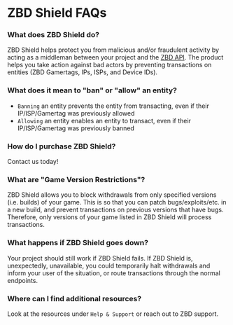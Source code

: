 # ZBD Shield FAQs

### What does ZBD Shield do?[​](#what-does-zbd-shield-do "Direct link to heading")

ZBD Shield helps protect you from malicious and/or fraudulent activity by acting as a middleman between your project and the [ZBD API](/knowledge-base/zebedee-api/overview). The product helps you take action against bad actors by preventing transactions on entities (ZBD Gamertags, IPs, ISPs, and Device IDs).

### What does it mean to "ban" or "allow" an entity?[​](#what-does-it-mean-to-ban-or-allow-an-entity "Direct link to heading")

*   `Banning` an entity prevents the entity from transacting, even if their IP/ISP/Gamertag was previously allowed
*   `Allowing` an entity enables an entity to transact, even if their IP/ISP/Gamertag was previously banned

### How do I purchase ZBD Shield?[​](#how-do-i-purchase-zbd-shield "Direct link to heading")

Contact us today!

### What are "Game Version Restrictions"?[​](#what-are-game-version-restrictions "Direct link to heading")

ZBD Shield allows you to block withdrawals from only specified versions (i.e. builds) of your game. This is so that you can patch bugs/exploits/etc. in a new build, and prevent transactions on previous versions that have bugs. Therefore, only versions of your game listed in ZBD Shield will process transactions.

### What happens if ZBD Shield goes down?[​](#what-happens-if-zbd-shield-goes-down "Direct link to heading")

Your project should still work if ZBD Shield fails. If ZBD Shield is, unexpectedly, unavailable, you could temporarily halt withdrawals and inform your user of the situation, or route transactions through the normal endpoints.

### Where can I find additional resources?[​](#where-can-i-find-additional-resources "Direct link to heading")

Look at the resources under `Help & Support` or reach out to ZBD support.